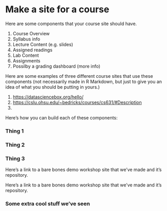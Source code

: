 # Make a site for a course

Here are some components that your course site should have. 

1) Course Overview
2) Syllabus info
3) Lecture Content (e.g. slides)
4) Assigned readings
5) Lab Content
6) Assignments
7) Possilby a grading dashboard (more info)

Here are some examples of three different course sites that use these components (not necessarily made in R Markdown, but just to give you an idea of what you should be putting in yours.)

1) [https://datasciencebox.org/hello/](https://datasciencebox.org/hello/)
2) [https://cslu.ohsu.edu/~bedricks/courses/cs631/#Description](https://cslu.ohsu.edu/~bedricks/courses/cs631/#Description)
3) 

Here's how you can build each of these components:

### Thing 1


### Thing 2


### Thing 3


Here's a link to a bare bones demo workshop site that we've made and it's repository.

Here's a link to a bare bones demo workshop site that we've made and it's repository.

### Some extra cool stuff we've seen

